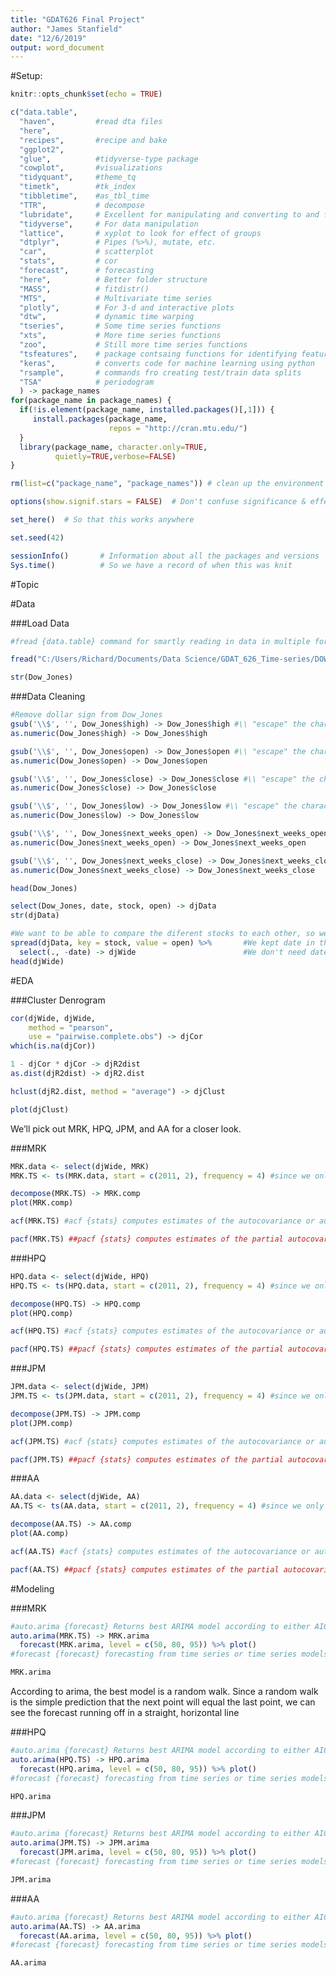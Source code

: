 ```yaml
---
title: "GDAT626 Final Project"
author: "James Stanfield"
date: "12/6/2019"
output: word_document
---
```


#Setup:

```r
knitr::opts_chunk$set(echo = TRUE)

c("data.table",
  "haven",         #read dta files
  "here",
  "recipes",       #recipe and bake
  "ggplot2",
  "glue",          #tidyverse-type package
  "cowplot",       #visualizations
  "tidyquant",     #theme_tq
  "timetk",        #tk_index
  "tibbletime",    #as_tbl_time
  "TTR",           # decompose
  "lubridate",     # Excellent for manipulating and converting to and from 'date' data
  "tidyverse",     # For data manipulation
  "lattice",       # xyplot to look for effect of groups
  "dtplyr",        # Pipes (%>%), mutate, etc.
  "car",           # scatterplot
  "stats",         # cor
  "forecast",      # forecasting
  "here",          # Better folder structure
  "MASS",          # fitdistr()
  "MTS",           # Multivariate time series
  "plotly",        # For 3-d and interactive plots
  "dtw",           # dynamic time warping
  "tseries",       # Some time series functions
  "xts",           # More time series functions
  "zoo",           # Still more time series functions
  "tsfeatures",    # package contsaing functions for identifying features of time series
  "keras",         # converts code for machine learning using python
  "rsample",       # commands fro creating test/train data splits
  "TSA"            # periodogram
  ) -> package_names  
for(package_name in package_names) {
  if(!is.element(package_name, installed.packages()[,1])) {
     install.packages(package_name,
                      repos = "http://cran.mtu.edu/")
  }
  library(package_name, character.only=TRUE,
          quietly=TRUE,verbose=FALSE)
}

rm(list=c("package_name", "package_names")) # clean up the environment

options(show.signif.stars = FALSE)  # Don't confuse significance & effect size!

set_here()  # So that this works anywhere

set.seed(42)
```
```r
sessionInfo()       # Information about all the packages and versions
Sys.time()          # So we have a record of when this was knit
```

#Topic

#Data


###Load Data

```r
#fread {data.table} command for smartly reading in data in multiple formats, such as csv or txt

fread("C:/Users/Richard/Documents/Data Science/GDAT_626_Time-series/DOW_JONES/dow_jones_index.data") -> Dow_Jones

str(Dow_Jones)
```

###Data Cleaning

```r
#Remove dollar sign from Dow_Jones
gsub('\\$', '', Dow_Jones$high) -> Dow_Jones$high #\\ "escape" the character
as.numeric(Dow_Jones$high) -> Dow_Jones$high

gsub('\\$', '', Dow_Jones$open) -> Dow_Jones$open #\\ "escape" the character
as.numeric(Dow_Jones$open) -> Dow_Jones$open

gsub('\\$', '', Dow_Jones$close) -> Dow_Jones$close #\\ "escape" the character
as.numeric(Dow_Jones$close) -> Dow_Jones$close

gsub('\\$', '', Dow_Jones$low) -> Dow_Jones$low #\\ "escape" the character
as.numeric(Dow_Jones$low) -> Dow_Jones$low

gsub('\\$', '', Dow_Jones$next_weeks_open) -> Dow_Jones$next_weeks_open #\\ "escape" the character
as.numeric(Dow_Jones$next_weeks_open) -> Dow_Jones$next_weeks_open

gsub('\\$', '', Dow_Jones$next_weeks_close) -> Dow_Jones$next_weeks_close #\\ "escape" the character
as.numeric(Dow_Jones$next_weeks_close) -> Dow_Jones$next_weeks_close

head(Dow_Jones)
```

```r
select(Dow_Jones, date, stock, open) -> djData
str(djData)
```


```r
#We want to be able to compare the diferent stocks to each other, so we will spread {tidyr} them out.
spread(djData, key = stock, value = open) %>%       #We kept date in the previous step, so we could successfully spread
  select(., -date) -> djWide                        #We don't need date anymore, so we can drop it
head(djWide)
```

#EDA

###Cluster Denrogram

```r
cor(djWide, djWide, 
    method = "pearson",
    use = "pairwise.complete.obs") -> djCor
which(is.na(djCor))
```


```r
1 - djCor * djCor -> djR2dist
as.dist(djR2dist) -> djR2.dist
```

```r
hclust(djR2.dist, method = "average") -> djClust

plot(djClust)
```

We'll pick out MRK, HPQ, JPM, and AA for a closer look.

###MRK

```r
MRK.data <- select(djWide, MRK)
MRK.TS <- ts(MRK.data, start = c(2011, 2), frequency = 4) #since we only have 25 weeks, we'll look use periods of a month

decompose(MRK.TS) -> MRK.comp
plot(MRK.comp)
```

```r
acf(MRK.TS) #acf {stats} computes estimates of the autocovariance or autocorrelation function
```

```r
pacf(MRK.TS) ##pacf {stats} computes estimates of the partial autocovariance or autocorrelation function
```


###HPQ

```r
HPQ.data <- select(djWide, HPQ)
HPQ.TS <- ts(HPQ.data, start = c(2011, 2), frequency = 4) #since we only have 25 weeks, we'll look use periods of a month

decompose(HPQ.TS) -> HPQ.comp
plot(HPQ.comp)
```

```r
acf(HPQ.TS) #acf {stats} computes estimates of the autocovariance or autocorrelation function
```

```r
pacf(HPQ.TS) ##pacf {stats} computes estimates of the partial autocovariance or autocorrelation function
```

###JPM

```r
JPM.data <- select(djWide, JPM)
JPM.TS <- ts(JPM.data, start = c(2011, 2), frequency = 4) #since we only have 25 weeks, we'll look use periods of a month

decompose(JPM.TS) -> JPM.comp
plot(JPM.comp)
```

```r
acf(JPM.TS) #acf {stats} computes estimates of the autocovariance or autocorrelation function
```

```r
pacf(JPM.TS) ##pacf {stats} computes estimates of the partial autocovariance or autocorrelation function
```

###AA

```r
AA.data <- select(djWide, AA)
AA.TS <- ts(AA.data, start = c(2011, 2), frequency = 4) #since we only have 25 weeks, we'll look use periods of a month

decompose(AA.TS) -> AA.comp
plot(AA.comp)
```

```r
acf(AA.TS) #acf {stats} computes estimates of the autocovariance or autocorrelation function
```

```r
pacf(AA.TS) ##pacf {stats} computes estimates of the partial autocovariance or autocorrelation function
```

#Modeling

###MRK

```r
#auto.arima {forecast} Returns best ARIMA model according to either AIC, AICc or BIC
auto.arima(MRK.TS) -> MRK.arima
  forecast(MRK.arima, level = c(50, 80, 95)) %>% plot()
#forecast {forecast} forecasting from time series or time series models
```

```r
MRK.arima
```

According to arima, the best model is a random walk. Since a random walk is the simple prediction that the next point will equal the last point, we can see the forecast running off in a straight, horizontal line

###HPQ

```r
#auto.arima {forecast} Returns best ARIMA model according to either AIC, AICc or BIC
auto.arima(HPQ.TS) -> HPQ.arima
  forecast(HPQ.arima, level = c(50, 80, 95)) %>% plot()
#forecast {forecast} forecasting from time series or time series models
```

```r
HPQ.arima
```

###JPM

```r
#auto.arima {forecast} Returns best ARIMA model according to either AIC, AICc or BIC
auto.arima(JPM.TS) -> JPM.arima
  forecast(JPM.arima, level = c(50, 80, 95)) %>% plot()
#forecast {forecast} forecasting from time series or time series models
```

```r
JPM.arima
```

###AA

```r
#auto.arima {forecast} Returns best ARIMA model according to either AIC, AICc or BIC
auto.arima(AA.TS) -> AA.arima
  forecast(AA.arima, level = c(50, 80, 95)) %>% plot()
#forecast {forecast} forecasting from time series or time series models
```

```r
AA.arima
```



